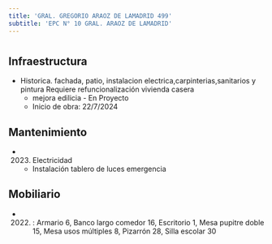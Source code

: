 ```yaml
---
title: 'GRAL. GREGORIO ARAOZ DE LAMADRID 499'
subtitle: 'EPC N° 10 GRAL. ARAOZ DE LAMADRID'
---
```


#
## Infraestructura

* Historica. fachada, patio, instalacion electrica,carpinterias,sanitarios y pintura
Requiere refuncionalización vivienda casera 
    + mejora edilicia - En Proyecto 
    + Inicio de obra: 22/7/2024 






## Mantenimiento

*  (2023) Electricidad 
    + Instalación tablero de luces emergencia





## Mobiliario

*  (2022) : Armario 6, Banco largo comedor 16, Escritorio 1, Mesa pupitre doble 15, Mesa usos múltiples 8, Pizarrón 28, Silla escolar 30 



